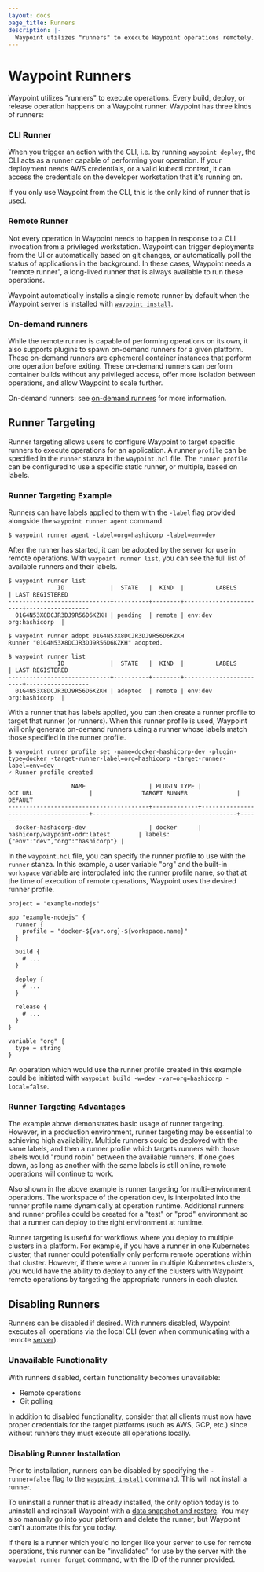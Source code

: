 ```yaml
---
layout: docs
page_title: Runners
description: |-
  Waypoint utilizes "runners" to execute Waypoint operations remotely. Runners are responsible for performing builds and deploys, polling projects for changes, and more.
---
```


# Waypoint Runners

Waypoint utilizes "runners" to execute operations. Every build, deploy, or
release operation happens on a Waypoint runner. Waypoint has three kinds of
runners:

### CLI Runner

When you trigger an action with the CLI, i.e. by running `waypoint deploy`, the CLI acts as a runner
capable of performing your operation. If your deployment needs AWS credentials, or a valid kubectl context,
it can access the credentials on the developer workstation that it's running on.

If you only use Waypoint from the CLI, this is the only kind of runner that is used.

### Remote Runner

Not every operation in Waypoint needs to happen in response to a CLI invocation
from a privileged workstation. Waypoint can trigger deployments from the UI or
automatically based on git changes, or automatically poll the status of
applications in the background. In these cases, Waypoint needs a "remote
runner", a long-lived runner that is always available to run these operations.

Waypoint automatically installs a single remote runner by default when the Waypoint
server is installed with [`waypoint install`](/commands/install).

### On-demand runners

While the remote runner is capable of performing operations on its own, it also
supports plugins to spawn on-demand runners for a given platform. These
on-demand runners are ephemeral container instances that perform one operation
before exiting. These on-demand runners can perform container builds without
any privileged access, offer more isolation between operations, and allow
Waypoint to scale further.

On-demand runners: see [on-demand runners](/docs/runner/on-demand-runner) for more information.

## Runner Targeting

Runner targeting allows users to configure Waypoint to target specific runners
to execute operations for an application. A runner `profile` can be specified
in the `runner` stanza in the `waypoint.hcl` file. The `runner profile` can be
configured to use a specific static runner, or multiple, based on labels.

### Runner Targeting Example

Runners can have labels applied to them with the `-label` flag provided
alongside the `waypoint runner agent` command.

```terminal
$ waypoint runner agent -label=org=hashicorp -label=env=dev
```

After the runner has started, it can be adopted by the server for use in remote
operations. With `waypoint runner list`, you can see the full list of available
runners and their labels.

```shell-session
$ waypoint runner list
              ID             |  STATE   |  KIND  |         LABELS         | LAST REGISTERED
-----------------------------+----------+--------+------------------------+------------------
  01G4N53X8DCJR3DJ9R56D6KZKH | pending  | remote | env:dev org:hashicorp  |

$ waypoint runner adopt 01G4N53X8DCJR3DJ9R56D6KZKH
Runner "01G4N53X8DCJR3DJ9R56D6KZKH" adopted.

$ waypoint runner list
              ID             |  STATE   |  KIND  |         LABELS         | LAST REGISTERED
-----------------------------+----------+--------+------------------------+------------------
  01G4N53X8DCJR3DJ9R56D6KZKH | adopted  | remote | env:dev org:hashicorp  |
```

With a runner that has labels applied, you can then create a runner profile to
target that runner (or runners). When this runner profile is used, Waypoint
will only generate on-demand runners using a runner whose labels match those
specified in the runner profile.

```terminal
$ waypoint runner profile set -name=docker-hashicorp-dev -plugin-type=docker -target-runner-label=org=hashicorp -target-runner-label=env=dev
✓ Runner profile created
```

```shell-session
                  NAME                  | PLUGIN TYPE |               OCI URL                |              TARGET RUNNER              | DEFAULT
----------------------------------------+-------------+--------------------------------------+-----------------------------------------+----------
  docker-hashicorp-dev                  | docker      | hashicorp/waypoint-odr:latest        | labels: {"env":"dev","org":"hashicorp"} |
```

In the `waypoint.hcl` file, you can specify the runner profile to use with the
`runner` stanza. In this example, a user variable "org" and the built-in
`workspace` variable are interpolated into the runner profile name, so that at
the time of execution of remote operations, Waypoint uses the desired runner
profile.

```hcl
project = "example-nodejs"

app "example-nodejs" {
  runner {
    profile = "docker-${var.org}-${workspace.name}"
  }

  build {
    # ...
  }

  deploy {
    # ...
  }

  release {
    # ...
  }
}

variable "org" {
  type = string
}
```

An operation which would use the runner profile created in this example could
be initiated with `waypoint build -w=dev -var=org=hashicorp -local=false`.

### Runner Targeting Advantages

The example above demonstrates basic usage of runner targeting. However, in a
production environment, runner targeting may be essential to achieving high
availability. Multiple runners could be deployed with the same labels, and
then a runner profile which targets runners with those labels would "round
robin" between the available runners. If one goes down, as long as another with
the same labels is still online, remote operations will continue to work.

Also shown in the above example is runner targeting for multi-environment
operations. The workspace of the operation dev, is interpolated into the runner
profile name dynamically at operation runtime. Additional runners and runner
profiles could be created for a "test" or "prod" environment so that a runner
can deploy to the right environment at runtime.

Runner targeting is useful for workflows where you deploy to multiple clusters
in a platform. For example, if you have a runner in one Kubernetes cluster,
that runner could potentially only perform remote operations within that
cluster. However, if there were a runner in multiple Kubernetes clusters, you
would have the ability to deploy to any of the clusters with Waypoint remote
operations by targeting the appropriate runners in each cluster.

## Disabling Runners

Runners can be disabled if desired. With runners disabled, Waypoint executes
all operations via the local CLI (even when communicating with a remote
[server](/docs/server)).

### Unavailable Functionality

With runners disabled, certain functionality becomes unavailable:

- Remote operations
- Git polling

In addition to disabled functionality, consider that all clients must now
have proper credentials for the target platforms (such as AWS, GCP, etc.)
since without runners they must execute all operations locally.

### Disabling Runner Installation

Prior to installation, runners can be disabled by specifying the
`-runner=false` flag to the [`waypoint install`](/commands/install) command.
This will not install a runner.

To uninstall a runner that is already installed, the only option today is
to uninstall and reinstall Waypoint with a
[data snapshot and restore](/docs/server/run/maintenance#backup-restore). You
may also manually go into your platform and delete the runner, but Waypoint
can't automate this for you today.

If there is a runner which you'd no longer like your server to use for remote
operations, this runner can be "invalidated" for use by the server with the
`waypoint runner forget` command, with the ID of the runner provided.
